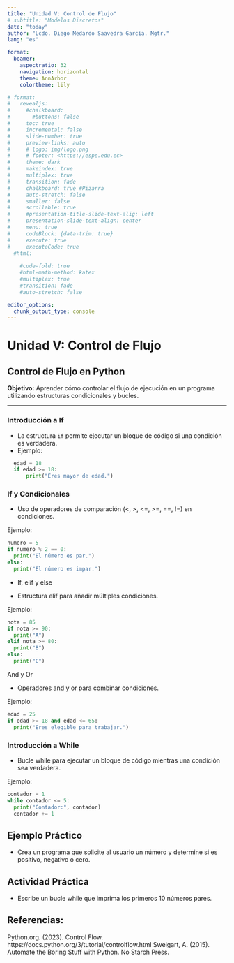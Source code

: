 ```yaml
---
title: "Unidad V: Control de Flujo"
# subtitle: "Modelos Discretos"
date: "today"
author: "Lcdo. Diego Medardo Saavedra García. Mgtr."
lang: "es"

format: 
  beamer: 
    aspectratio: 32
    navigation: horizontal
    theme: AnnArbor
    colortheme: lily

# format:
#   revealjs:
#     #chalkboard: 
#       #buttons: false
#     toc: true
#     incremental: false
#     slide-number: true
#     preview-links: auto
#     # logo: img/logo.png
#     # footer: <https://espe.edu.ec>
#     theme: dark
#     makeindex: true
#     multiplex: true
#     transition: fade
#     chalkboard: true #Pizarra
#     auto-stretch: false
#     smaller: false
#     scrollable: true
#     #presentation-title-slide-text-alig: left
#     presentation-slide-text-align: center
#     menu: true
#     codeBlock: {data-trim: true}
#     execute: true
#     executeCode: true
  #html: 
    
    #code-fold: true
    #html-math-method: katex
    #multiplex: true
    #transition: fade
    #auto-stretch: false

editor_options: 
  chunk_output_type: console
---
```


# Unidad V: Control de Flujo

## Control de Flujo en Python

**Objetivo:** Aprender cómo controlar el flujo de ejecución en un programa utilizando estructuras condicionales y bucles.

---

### Introducción a If

- La estructura `if` permite ejecutar un bloque de código si una condición es verdadera.
- Ejemplo: 

```python
  edad = 18
  if edad >= 18:
      print("Eres mayor de edad.")
```
### If y Condicionales

- Uso de operadores de comparación (<, >, <=, >=, ==, !=) en condiciones.
    
Ejemplo:

```python
numero = 5
if numero % 2 == 0:
  print("El número es par.")
else:
  print("El número es impar.")
```

- If, elif y else

- Estructura elif para añadir múltiples condiciones.

Ejemplo:

```python
nota = 85
if nota >= 90:
  print("A")
elif nota >= 80:
  print("B")
else:
  print("C")
```
And y Or

- Operadores and y or para combinar condiciones.

Ejemplo:

```python
edad = 25
if edad >= 18 and edad <= 65:
  print("Eres elegible para trabajar.")
```
### Introducción a While

- Bucle while para ejecutar un bloque de código mientras una condición sea verdadera.

Ejemplo:

```python
contador = 1
while contador <= 5:
  print("Contador:", contador)
  contador += 1
```
## Ejemplo Práctico

- Crea un programa que solicite al usuario un número y determine si es positivo, negativo o cero.

## Actividad Práctica

- Escribe un bucle while que imprima los primeros 10 números pares.

## Referencias:

Python.org. (2023). Control Flow. https://docs.python.org/3/tutorial/controlflow.html
Sweigart, A. (2015). Automate the Boring Stuff with Python. No Starch Press.